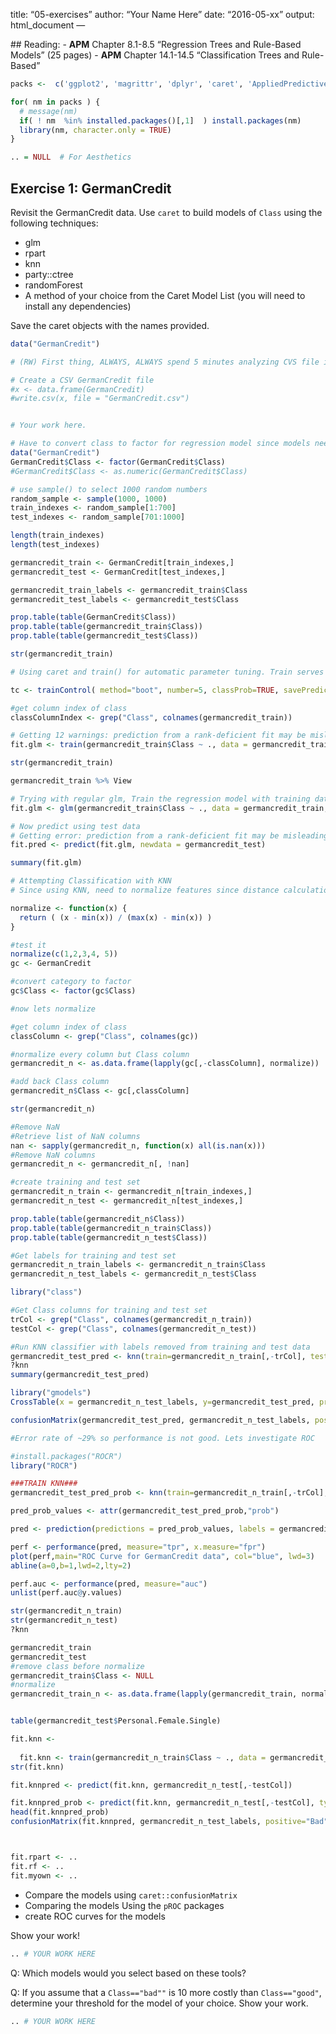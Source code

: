 
title: "05-exercises"
author: "Your Name Here"
date: "2016-05-xx"
output: html_document
---
  
  ## Reading:
  - **APM** Chapter 8.1-8.5 "Regression Trees and Rule-Based Models" (25 pages)
- **APM** Chapter 14.1-14.5 "Classification Trees and Rule-Based"  

```r
packs <-  c('ggplot2', 'magrittr', 'dplyr', 'caret', 'AppliedPredictiveModeling')

for( nm in packs ) { 
  # message(nm)
  if( ! nm  %in% installed.packages()[,1]  ) install.packages(nm)
  library(nm, character.only = TRUE)
}

.. = NULL  # For Aesthetics

```


## Exercise 1: GermanCredit

Revisit the GermanCredit data. Use `caret` to build models of `Class` using the following techniques:
  
  - glm
- rpart
- knn
- party::ctree
- randomForest
- A method of your choice from the Caret Model List (you will need to install any dependencies)

Save the   caret objects with the names provided.

```r

data("GermanCredit")

# (RW) First thing, ALWAYS, ALWAYS spend 5 minutes analyzing CVS file in excel to gain familiarity with data features and labels before building classifiers.

# Create a CSV GermanCredit file
#x <- data.frame(GermanCredit)
#write.csv(x, file = "GermanCredit.csv")


# Your work here. 

# Have to convert class to factor for regression model since models need number not text.
data("GermanCredit")
GermanCredit$Class <- factor(GermanCredit$Class)
#GermanCredit$Class <- as.numeric(GermanCredit$Class)

# use sample() to select 1000 random numbers
random_sample <- sample(1000, 1000)
train_indexes <- random_sample[1:700]
test_indexes <- random_sample[701:1000]

length(train_indexes)
length(test_indexes)

germancredit_train <- GermanCredit[train_indexes,]
germancredit_test <- GermanCredit[test_indexes,]

germancredit_train_labels <- germancredit_train$Class
germancredit_test_labels <- germancredit_test$Class

prop.table(table(GermanCredit$Class))
prop.table(table(germancredit_train$Class))
prop.table(table(germancredit_test$Class))

str(germancredit_train)

# Using caret and train() for automatic parameter tuning. Train serves as standardized interface for over 175 different machine learning models

tc <- trainControl( method="boot", number=5, classProb=TRUE, savePrediction=TRUE )

#get column index of class
classColumnIndex <- grep("Class", colnames(germancredit_train))

# Getting 12 warnings: prediction from a rank-deficient fit may be misleading
fit.glm <- train(germancredit_train$Class ~ ., data = germancredit_train[,-classColumnIndex], method = "glm", family = "binomial")

str(germancredit_train)

germancredit_train %>% View

# Trying with regular glm, Train the regression model with training data
fit.glm <- glm(germancredit_train$Class ~ ., data = germancredit_train, family = "binomial")

# Now predict using test data
# Getting error: prediction from a rank-deficient fit may be misleading
fit.pred <- predict(fit.glm, newdata = germancredit_test)

summary(fit.glm)

# Attempting Classification with KNN 
# Since using KNN, need to normalize features since distance calculation of KNN is heavily dependent upon the measurement scale of input features

normalize <- function(x) {
  return ( (x - min(x)) / (max(x) - min(x)) )
}

#test it
normalize(c(1,2,3,4, 5))
gc <- GermanCredit

#convert category to factor
gc$Class <- factor(gc$Class)

#now lets normalize

#get column index of class
classColumn <- grep("Class", colnames(gc))

#normalize every column but Class column
germancredit_n <- as.data.frame(lapply(gc[,-classColumn], normalize)) 

#add back Class column
germancredit_n$Class <- gc[,classColumn]

str(germancredit_n)

#Remove NaN
#Retrieve list of NaN columns
nan <- sapply(germancredit_n, function(x) all(is.nan(x)))
#Remove NaN columns
germancredit_n <- germancredit_n[, !nan]

#create training and test set
germancredit_n_train <- germancredit_n[train_indexes,]
germancredit_n_test <- germancredit_n[test_indexes,]

prop.table(table(germancredit_n$Class))
prop.table(table(germancredit_n_train$Class))
prop.table(table(germancredit_n_test$Class))

#Get labels for training and test set
germancredit_n_train_labels <- germancredit_n_train$Class
germancredit_n_test_labels <- germancredit_n_test$Class

library("class")

#Get Class columns for training and test set
trCol <- grep("Class", colnames(germancredit_n_train))
testCol <- grep("Class", colnames(germancredit_n_test))

#Run KNN classifier with labels removed from training and test data
germancredit_test_pred <- knn(train=germancredit_n_train[,-trCol], test=germancredit_n_test[,-testCol], cl=germancredit_n_train_labels, k=21)
?knn
summary(germancredit_test_pred)

library("gmodels")
CrossTable(x = germancredit_n_test_labels, y=germancredit_test_pred, prop.chisq=FALSE)

confusionMatrix(germancredit_test_pred, germancredit_n_test_labels, positive="Bad")

#Error rate of ~29% so performance is not good. Lets investigate ROC

#install.packages("ROCR")
library("ROCR")

###TRAIN KNN###
germancredit_test_pred_prob <- knn(train=germancredit_n_train[,-trCol], test=germancredit_n_test[,-testCol], cl=germancredit_n_train_labels, k=21, prob=TRUE)

pred_prob_values <- attr(germancredit_test_pred_prob,"prob")

pred <- prediction(predictions = pred_prob_values, labels = germancredit_n_test_labels)

perf <- performance(pred, measure="tpr", x.measure="fpr")
plot(perf,main="ROC Curve for GermanCredit data", col="blue", lwd=3)
abline(a=0,b=1,lwd=2,lty=2)

perf.auc <- performance(pred, measure="auc")
unlist(perf.auc@y.values)

str(germancredit_n_train)
str(germancredit_n_test)
?knn

germancredit_train
germancredit_test
#remove class before normalize
germancredit_train$Class <- NULL
#normalize
germancredit_train_n <- as.data.frame(lapply(germancredit_train, normalize)) 


table(germancredit_test$Personal.Female.Single)

fit.knn <- 
  
  fit.knn <- train(germancredit_n_train$Class ~ ., data = germancredit_n_train[,-trCol], method="knn")
str(fit.knn)

fit.knnpred <- predict(fit.knn, germancredit_n_test[,-testCol])

fit.knnpred_prob <- predict(fit.knn, germancredit_n_test[,-testCol], type="prob")
head(fit.knnpred_prob)
confusionMatrix(fit.knnpred, germancredit_n_test_labels, positive="Bad")



fit.rpart <- ..
fit.rf <- ..
fit.myown <- ..


```


- Compare the models using `caret::confusionMatrix`
- Comparing the models Using the `pROC` packages
- create ROC curves for the models 

Show your work! 
  
  ```r

.. # YOUR WORK HERE

```


Q: Which models would you select based on these tools?

Q: If you assume that a `Class=="bad""` is 10 more costly than `Class=="good"`, determine your threshold for the model of your choice.  Show your work.


```r

.. # YOUR WORK HERE


```
